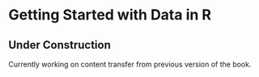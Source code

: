 # Getting Started with Data in R {#sec-getting-started}

::: callout-caution
## Under Construction

Currently working on content transfer from previous version of the book.
:::
